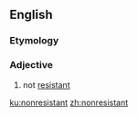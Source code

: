==English==

===Etymology===
{{prefix|en|non|resistant}}

===Adjective===
{{en-adj|-}}

# not [[resistant]]

[[ku:nonresistant]]
[[zh:nonresistant]]